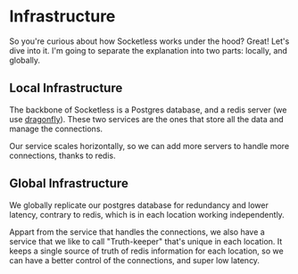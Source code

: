 # Infrastructure

So you're curious about how Socketless works under the hood? Great! Let's dive into it. I'm going to separate the explanation into two parts: locally, and globally.

## Local Infrastructure

The backbone of Socketless is a Postgres database, and a redis server (we use [dragonfly](https://www.dragonflydb.io/)). These two services are the ones that store all the data and manage the connections.

Our service scales horizontally, so we can add more servers to handle more connections, thanks to redis.

## Global Infrastructure

We globally replicate our postgres database for redundancy and lower latency, contrary to redis, which is in each location working independently.

Appart from the service that handles the connections, we also have a service that we like to call "Truth-keeper" that's unique in each location. It keeps a single source of truth of redis information for each location, so we can have a better control of the connections, and super low latency.



